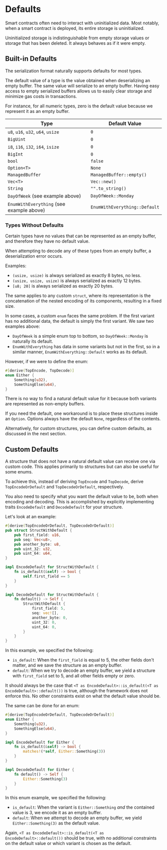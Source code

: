 # Defaults

Smart contracts often need to interact with uninitialized data. Most notably, when a smart contract is deployed, its entire storage is uninitialized.

Uninitialized storage is indistinguishable from empty storage values or storage that has been deleted. It always behaves as if it were empty.

## Built-in Defaults

The serialization format naturally supports defaults for most types.

The default value of a type is the value obtained when deserializing an empty buffer. The same value will serialize to an empty buffer. Having easy access to empty serialized buffers allows us to easily clear storage and minimize gas costs in transactions.

For instance, for all numeric types, zero is the default value because we represent it as an empty buffer.

| Type                                     | Default Value                 |
| ---------------------------------------- | ----------------------------- |
| `u8`, `u16`, `u32`, `u64`, `usize`       | `0`                           |
| `BigUint`                                | `0`                           |
| `i8`, `i16`, `i32`, `i64`, `isize`       | `0`                           |
| `BigInt`                                 | `0`                           |
| `bool`                                   | `false`                       |
| `Option<T>`                              | `None`                        |
| `ManagedBuffer`                          | `ManagedBuffer::empty()`      |
| `Vec<T>`                                 | `Vec::new()`                  |
| `String`                                 | `"".to_string()`              |
| `DayOfWeek` (see example above)          | `DayOfWeek::Monday`           |
| `EnumWithEverything` (see example above) | `EnumWithEverything::Default` |

### Types Without Defaults

Certain types have no values that can be represented as an empty buffer, and therefore they have no default value.

When attempting to decode any of these types from an empty buffer, a deserialization error occurs.

Examples:

- `(usize, usize)` is always serialized as exactly 8 bytes, no less.
- `(usize, usize, usize)` is always serialized as exactly 12 bytes.
- `[u8; 20]` is always serialized as exactly 20 bytes.

The same applies to any custom `struct`, where its representation is the concatenation of the nested encoding of its components, resulting in a fixed size.

In some cases, a custom `enum` faces the same problem. If the first variant has no additional data, the default is simply the first variant. We saw two examples above:

- `DayOfWeek` is a simple enum top to bottom, so `DayOfWeek::Monday` is naturally its default.
- `EnumWithEverything` has data in some variants but not in the first, so in a similar manner, `EnumWithEverything::Default` works as its default.

However, if we were to define the enum:

```rust
#[derive(TopEncode, TopDecode)]
enum Either {
    Something(u32),
    SomethingElse(u64),
}
```

There is no way to find a natural default value for it because both variants are represented as non-empty buffers.

If you need the default, one workaround is to place these structures inside an `Option`. Options always have the default `None`, regardless of the contents.

Alternatively, for custom structures, you can define custom defaults, as discussed in the next section.

## Custom Defaults

A structure that does not have a natural default value can receive one via custom code. This applies primarily to structures but can also be useful for some enums.

To achieve this, instead of deriving `TopEncode` and `TopDecode`, derive `TopEncodeOrDefault` and `TopDecodeOrDefault`, respectively.

You also need to specify what you want the default value to be, both when encoding and decoding. This is accomplished by explicitly implementing traits `EncodeDefault` and `DecodeDefault` for your structure.

Let's look at an example:

```rust
#[derive(TopEncodeOrDefault, TopDecodeOrDefault)]
pub struct StructWithDefault {
    pub first_field: u16,
    pub seq: Vec<u8>,
    pub another_byte: u8,
    pub uint_32: u32,
    pub uint_64: u64,
}

impl EncodeDefault for StructWithDefault {
    fn is_default(&self) -> bool {
        self.first_field == 5
    }
}

impl DecodeDefault for StructWithDefault {
    fn default() -> Self {
        StructWithDefault {
            first_field: 5,
            seq: vec![],
            another_byte: 0,
            uint_32: 0,
            uint_64: 0,
        }
    }
}
```

In this example, we specified the following:

- `is_default`: When the `first_field` is equal to 5, the other fields don't matter, and we save the structure as an empty buffer.
- `default`: When we try to decode an empty buffer, we yield a structure with `first_field` set to 5, and all other fields empty or zero.

It should always be the case that `<T as EncodeDefault>::is_default(<T as EncodeDefault>::default())` is true, although the framework does not enforce this. No other constraints exist on what the default value should be.

The same can be done for an enum:

```rust
#[derive(TopEncodeOrDefault, TopDecodeOrDefault)]
enum Either {
    Something(u32),
    SomethingElse(u64),
}

impl EncodeDefault for Either {
    fn is_default(&self) -> bool {
        matches!(*self, Either::Something(3))
    }
}

impl DecodeDefault for Either {
    fn default() -> Self {
        Either::Something(3)
    }
}
```

In this enum example, we specified the following:

- `is_default`: When the variant is `Either::Something` _and_ the contained value is 3, we encode it as an empty buffer.
- `default`: When we attempt to decode an empty buffer, we yield `Either::Something(3)` as the default value.

Again, `<T as EncodeDefault>::is_default(<T as EncodeDefault>::default())` should be true, with no additional constraints on the default value or which variant is chosen as the default.
